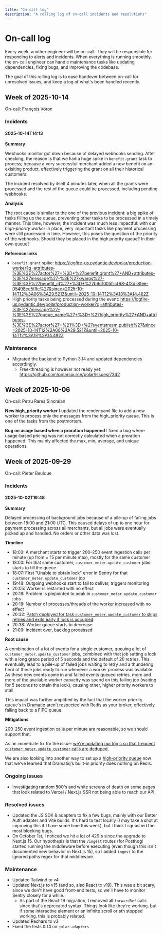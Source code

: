 ```yaml
---
title: "On-call log"
description: "A rolling log of on-call incidents and resolutions"
---
```


# On-call log

Every week, another engineer will be on-call. They will be responsible for responding to alerts and incidents.
When everything is running smoothly, the on-call engineer can handle maintenance tasks like updating dependencies, fixing bugs, and improving the codebase.

The goal of this rolling log is to ease handover between on-call for unresolved issues, and keep a log of what's been handled recently.

## Week of 2025-10-14

On-call: François Voron

### Incidents

#### 2025-10-14T14:13

**Summary**

Webhooks monitor got down because of delayed webhooks sending. After checking, the reason is that we had a huge spike in `benefit.grant` task to process; because a very successful merchant added a new benefit on an exisiting product, effectively triggering the grant on all their historical customers.

The incident resolved by itself 4 minutes later, when all the grants were processed and the rest of the queue could be processed, including pending webhooks.

**Analysis**

The root cause is similar to the one of the previous incident: a big spike of tasks filling up the queue, preventing other tasks to be processed in a timely manner. This time, however, the incident was much less impactful: with our _high-priority worker_ in place, very important tasks like payment processing were still processed in time. However, this poses the question of the priority of the webhooks. Should they be placed in the high priority queue? In their own queue?

**Reference links**

- `benefit.grant` spike: https://logfire-us.pydantic.dev/polar/production-worker?q=attributes-%3E%3E%27actor%27+%3D+%27benefit.grant%27+AND+attributes-%3E%27message%27-%3E%27kwargs%27-%3E%3E%27benefit_id%27+%3D+%27b6c1005f-cf98-4f3d-8fee-05498ce5fffe%27&since=2025-10-14T12%3A06%3A29.521Z&until=2025-10-14T12%3A18%3A14.482Z
- High priority tasks being processed during the event: https://logfire-us.pydantic.dev/polar/production-worker?q=attributes-%3E%27message%27-%3E%3E%27queue_name%27+%3D+%27high_priority%27+AND+attributes-%3E%3E%27actor%27+%21%3D+%27eventstream.publish%27&since=2025-10-14T12%3A06%3A29.521Z&until=2025-10-14T12%3A18%3A14.482Z

### Maintenance

- Migrated the backend to Python 3.14 and updated dependencies accordingly.
  - Free-threading is however not ready yet: https://github.com/polarsource/polar/issues/7342

## Week of 2025-10-06

On-call: Petru Rares Sincraian

**New high_priority worker**
I updated the render.yaml file to add a new worker to process only the messages from the high_priority queue. This is one of the tasks from the postmortem.

**Bug on usage based when a proration happened**
I fixed a bug where usage-based pricing was not correctly calculated when a proration happened. This mainly affected the max, min, average, and unique operations.

## Week of 2025-09-29

On-call: Pieter Beulque

### Incidents

#### 2025-10-02T19:48

**Summary**

Delayed processing of background jobs because of a pile-up of failing jobs between 18:00 and 21:00 UTC.
This caused delays of up to one hour for payment processing across all merchants, but all jobs were eventually picked up and handled.
No orders or other data was lost.

**Timeline**

- 18:00: A merchant starts to trigger 200–250 event ingestion calls per minute (up from ± 15 per minute max), mostly for the same customer
- 18:00: For that same customer, `customer_meter.update_customer` jobs starts to fill the queue
- 18:07: First "Unable to obtain lock" error in Sentry for that `customer_meter.update_customer` job
- 19:48: Outgoing webhooks start to fail to deliver, triggers monitoring
- 20:05: Worker is restarted with no effect
- 20:16: Problem is pinpointed to peak in `customer_meter.update_customer` jobs
- 20:18: [Number of processes/threads of the worker increased](https://github.com/polarsource/polar/commit/61e5f973ab46c55b1c11a9da744695b760884ad5) with no effect
- 20:32: [Patch deployed for task `customer_meter.update_customer` to skips retries and exits early if lock is occupied](https://github.com/polarsource/polar/commit/a67530c3d169920fdbad7fc9437bea94d88b9b96)
- 20:38: Worker queue starts to decrease
- 21:00: Incident over, backlog processed

**Root cause**

A combination of a lot of events for a single customer, queuing a lot of `customer_meter.update_customer` jobs, combined with that job setting a lock with a long grace period of 5 seconds and the default of 20 retries. This eventually lead to a pile-up of failed jobs waiting to retry and a thundering herd of these jobs ready to run whenever a worker process was available. As these new events came in and failed events queued retries, more and more of the available worker capacity was spend on this failing job (waiting for 5 seconds to obtain the lock), causing other, higher priority workers to stall.

This impact was further amplified by the fact that the worker priority queue's in Dramatiq aren't respected with Redis as your broker, effectively falling back to a FIFO queue.

**Mitigations**

200-250 event ingestion calls per minute are reasonable, so we should support that.

As an immediate fix for the issue: [we're updating our logic so that frequent `customer_meter.update_customer` calls are deduped](https://github.com/polarsource/polar/issues/7146).

We are also looking into another way to set up a [high-priority queue](https://github.com/polarsource/polar/issues/7149) now that we've learned that Dramatiq's built-in priority does nothing on Redis.

### Ongoing issues

- Investigating random 500's and white screens of death on some pages that look related to Vercel / Next.js SSR not being able to reach our API.

### Resolved issues

- Updated the JS SDK & adapters to fix a few bugs, mainly with our Better Auth adapter and Vite builds. It's hard to test locally (I may take a shot at improving this if I have some time this week), but I think I squashed the most blocking bugs.
- On October 1st, I noticed we hit a lot of 429's since the upgrade to Next.js 15. Our hypothesis is that the `/ingest` routes (for Posthog) started running the middleware before executing (even though this isn't documented new behavior in Next.js 15), so I added `ingest` to the ignored paths regex for that middleware.

### Maintenance

- Updated Tailwind to v4
- Updated Next.js to v15 (and so, also React to v19). This was a bit scary, since we don't have good front-end tests, so we'll have to monitor Sentry closely for a while.
  - As part of the React 19 migration, I removed all `forwardRef` calls since that's deprecated syntax. Things look like they're working, but if some interactive element or an infinite scroll or sth stopped working, this is probably related.
- Updated Rechars to v3
- Fixed the tests & CI on `polar-adapters`
